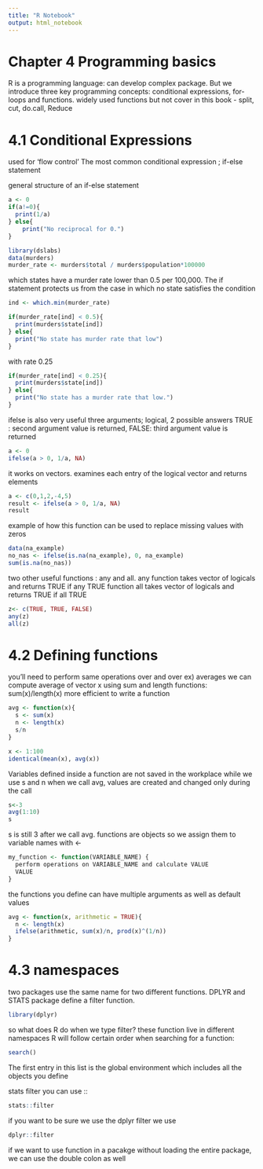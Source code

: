 ```yaml
---
title: "R Notebook"
output: html_notebook
---
```


# Chapter 4 Programming basics

R is a programming language: can develop complex package. But we introduce three key programming concepts: conditional expressions, for-loops and functions. widely used functions but not cover in this book - split, cut, do.call, Reduce

# 4.1 Conditional Expressions

used for 'flow control'
The most common conditional expression ; if-else statement

general structure of an if-else statement

```r
a <- 0
if(a!=0){
  print(1/a)
} else{
    print("No reciprocal for 0.")
}

```

```r
library(dslabs)
data(murders)
murder_rate <- murders$total / murders$population*100000
```

which states have a murder rate lower than 0.5 per 100,000. The if statement protects us from the case in which no state satisfies the condition

```r
ind <- which.min(murder_rate)

if(murder_rate[ind] < 0.5){
  print(murders$state[ind]) 
} else{
  print("No state has murder rate that low")
}
```

with rate 0.25

```r
if(murder_rate[ind] < 0.25){
  print(murders$state[ind]) 
} else{
  print("No state has a murder rate that low.")
}
```

ifelse is also very useful
three arguments; logical, 2 possible answers
TRUE : second argument value is returned, FALSE: third argument value is returned

```r
a <- 0
ifelse(a > 0, 1/a, NA)
```

it works on vectors.
examines each entry of the logical vector and returns elements

```r
a <- c(0,1,2,-4,5)
result <- ifelse(a > 0, 1/a, NA)
result
```

example of how this function can be used to replace missing values with zeros

```r
data(na_example)
no_nas <- ifelse(is.na(na_example), 0, na_example)
sum(is.na(no_nas))
```

two other useful functions : any and all.
any function takes vector of logicals and returns TRUE if any TRUE
function all takes vector of logicals and returns TRUE if all TRUE

```r
z<- c(TRUE, TRUE, FALSE)
any(z)
all(z)
```

# 4.2 Defining functions

you'll need to perform same operations over and over
ex) averages
we can compute average of vector x using sum and length functions: sum(x)/length(x)
more efficient to write a function

```r
avg <- function(x){
  s <- sum(x)
  n <- length(x)
  s/n
}
```

```r
x <- 1:100
identical(mean(x), avg(x))
```

Variables defined inside a function are not saved in the workplace
while we use s and n when we call avg, values are created and changed only during the call

```r
s<-3
avg(1:10)
s
```

s is still 3 after we call avg.
functions are objects so we assign them to variable names with <-

```r
my_function <- function(VARIABLE_NAME) {
  perform operations on VARIABLE_NAME and calculate VALUE
  VALUE
}
```

the functions you define can have multiple arguments as well as default values

```r
avg <- function(x, arithmetic = TRUE){
  n <- length(x)
  ifelse(arithmetic, sum(x)/n, prod(x)^(1/n))
}
```

# 4.3 namespaces

two packages use the same name for two different functions. DPLYR and STATS package define a filter function.

```r
library(dplyr)

```

so what does R do when we type filter?
these function live in different namespaces
R will follow certain order when searching for a function:

```r
search()
```

The first entry in this list is the global environment which includes all the objects you define

stats filter
you can use ::

```r
stats::filter
```

if you want to be sure we use the dplyr filter we use

```r
dplyr::filter
```

if we want to use function in a pacakge without loading the entire package, we can use the double colon as well

